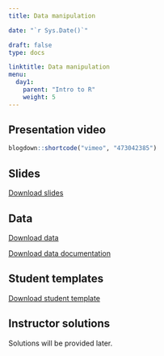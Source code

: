 ---
title: Data manipulation 

date: "`r Sys.Date()`"

draft: false
type: docs

linktitle: Data manipulation 
menu:
  day1:
    parent: "Intro to R"
    weight: 5
---

## Presentation video

```{r, echo=F}
blogdown::shortcode("vimeo", "473042385")
```

## Slides

[Download slides](../../../Course_Modularization/Intro to R/Slides/03_data_manipulation_slides.pptx)

## Data

[Download data](../../../Course_Modularization/Intro to R/Worksheets/Student Templates/framingham.csv)

[Download data documentation](../../../Course_Modularization/Intro to R/framingham/Framingham Longitudinal Data Documentation.pdf)

## Student templates

[Download student template](../../../Course_Modularization/Intro to R/Worksheets/Student Templates/03_data_manipulation_template.Rmd)

## Instructor solutions

Solutions will be provided later.

<!-- [Download instructor solutions](../../../Course_Modularization/Intro to R/Worksheets/Solutions/03_data_manipulation_solutions.Rmd) -->

